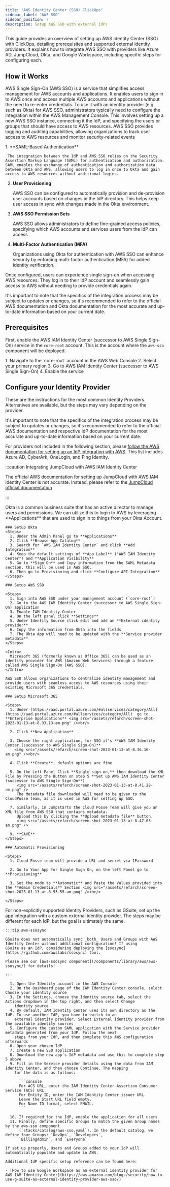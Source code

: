 ```yaml
---
title: "AWS Identity Center (SSO) ClickOps"
sidebar_label: "AWS SSO"
sidebar_position: 7
description: Setup AWS SSO with external IdPs
---
```


<Intro>
This guide provides an overview of setting up AWS Identity Center (SSO) with ClickOps, detailing prerequisites and supported external identity providers. It explains how to integrate AWS SSO with providers like Azure AD, JumpCloud, Okta, and Google Workspace, including specific steps for configuring each.
</Intro>

## How it Works

AWS Single Sign-On (AWS SSO) is a service that simplifies access management for AWS accounts and applications. It enables users to sign in to AWS once and access multiple AWS accounts and applications without the need to re-enter credentials. To use it with an identity provider (e.g. such as Okta) for AWS SSO, administrators typically need to configure the integration within the AWS Management Console.
This involves setting up a new AWS SSO instance, connecting it the IdP, and specifying the users or groups that should have access to AWS resources. AWS SSO provides logging and auditing capabilities, allowing organizations to track user access to AWS resources and monitor security-related events

<Steps>
  1. **SAML-Based Authentication**

     The integration between the IdP and AWS SSO relies on the Security Assertion Markup Language (SAML) for authentication and authorization. SAML enables the exchange of authentication and authorization data between Okta and AWS, allowing users to log in once to Okta and gain access to AWS resources without additional logins.


  2. **User Provisioning**

      AWS SSO can be configured to automatically provision and de-provision user accounts based on changes in the IdP directory. This helps keep user access in sync with changes made in the Okta environment.

  3.  **AWS SSO Permission Sets**

      AWS SSO allows administrators to define fine-grained access policies, specifying which AWS accounts and services users from the IdP can access

  3. **Multi-Factor Authentication (MFA)**

     Organizations using Okta for authentication with AWS SSO can enhance security by enforcing multi-factor authentication (MFA) for added identity verification.
</Steps>

Once configured, users can experience single sign-on when accessing AWS resources. They log in to their IdP account and seamlessly gain access to AWS without needing to provide credentials again.


It's important to note that the specifics of the integration process may be subject to updates or changes, so it's recommended to refer to the official AWS documentation and Okta documentation for the most accurate and up-to-date information based on your current date.


## Prerequisites

First, enable the AWS IAM Identity Center (successor to AWS Single Sign-On) service in the `core-root` account. This is the account where the `aws-sso` component will be deployed.

<Steps>
  1. Navigate to the `core-root` account in the AWS Web Console
  2. Select your primary region
  3. Go to AWS IAM Identity Center (successor to AWS Single Sign-On)
  4. Enable the service
</Steps>


## Configure your Identity Provider

These are the instructions for the most common Identity Providers. Alternatives are available, but the steps may vary depending on the provider.

It's important to note that the specifics of the integration process may be subject to updates or changes, so it's recommended to refer to the official AWS documentation and respective IdP documentation for the most accurate and up-to-date information based on your current date.

For providers not included in the following section, please [follow the AWS documentation for setting up an IdP integration with AWS](https://docs.aws.amazon.com/singlesignon/latest/userguide/supported-idps.html). This list includes Azure AD, CyberArk, OneLogin, and Ping Identity.

:::caution Integrating JumpCloud with AWS IAM Identity Center

The official AWS documentation for setting up JumpCloud with AWS IAM Identity Center is not accurate. Instead, please
refer to the [JumpCloud official documentation](https://jumpcloud.com/support/integrate-with-aws-iam-identity-center)

:::

<Tabs queryString="idp">
  <TabItem value="okta" label="Okta">
    <Intro>
      Okta is a common business suite that has an active director to manage users and permissions. We can utilize this to login to AWS by leveraging **Applications** that are used to sign in to things from your Okta Account.
    </Intro>

    ### Setup Okta
    <Steps>
      1. Under the Admin Panel go to **Applications**
      2. Click **Browse App Catalog**
      3. Search for `AWS IAM Identity Center` and click **Add Integration**
      4. Keep the default settings of **App Label** ("AWS IAM Identity Center") and **Application Visibility**
      5. Go to **Sign On** and Copy information from the SAML Metadata section, this will be used in AWS SSO.
      6. Then go to Provisioning and click **Configure API Integration**
    </Steps>

    ### Setup AWS SSO

    <Steps>
      1. Sign into AWS SSO under your management account (`core-root`)
      2. Go to the AWS IAM Identity Center (successor to AWS Single Sign-On) application
      3. Enable IAM Identity Center
      4. On the left panel click **Settings**
      5. Under Identity Source click edit and add an **External identity provider**
      6. Copy the information from Okta into the fields
      7. The Okta App will need to be updated with the **Service provider metadata**
    </Steps>

  </TabItem>

  <TabItem value="microsoft365" label="Microsoft 365">

    <Intro>
      Microsoft 365 (formerly known as Office 365) can be used as an identity provider for AWS (Amazon Web Services) through a feature called AWS Single Sign-On (AWS SSO).
    </Intro>

    AWS SSO allows organizations to centralize identity management and provide users with seamless access to AWS resources using their existing Microsoft 365 credentials.

    ### Setup Microsoft 365

    <Steps>
      1. Under [https://aad.portal.azure.com/#allservices/category/All](https://aad.portal.azure.com/#allservices/category/All)  go to **Enterprise Applications** <img src="/assets/refarch/screen-shot-2023-01-13-at-8.33.13-am.png" /><br/>

      2. Click **New Application**

      3. Choose the right application, for SSO it’s **AWS IAM Identity Center (successor to AWS Single Sign-On)**
        <img src="/assets/refarch/screen-shot-2023-01-13-at-8.36.16-am.png" /><br/>

      4. Click **Create**, default options are fine

      5. On the Left Panel Click **Single sign-on,** then download the XML File by Pressing the Button on step 5 **Set up AWS IAM Identity Center (successor to AWS Single Sign-On**)
         <img src="/assets/refarch/screen-shot-2023-01-13-at-8.41.28-am.png" />
         The Metadata file downloaded will need to be given to the CloudPosse team, as it is used in AWS for setting up SSO.

      7. Similarly, in Jumpstarts the Cloud Posse Team will give you an XML file from AWS SSO that contains metadata.
         Upload this by clicking the **Upload metadata file** button.
         <img src="/assets/refarch/screen-shot-2023-01-13-at-8.47.03-am.png" />

      9. **SAVE**
    </Steps>

    ### Automatic Provisioning

    <Steps>
      1. Cloud Posse team will provide a URL and secret via 1Password

      2. Go to Your App for Single Sign On, on the left Panel go to **Provisioning**

      3. Set the mode to **Automatic** and Paste the Values provided into the **Admin Credentials** Section <img src="/assets/refarch/screen-shot-2023-01-13-at-8.53.55-am.png" /><br/>

    </Steps>

  </TabItem>

  <TabItem value="gsuite" label="GSuite and Other External IdPs">
    <Intro>
      For non-explicitly supported Identity Providers, such as GSuite, set up the app integration with a custom external
      identity provider. The steps may be different for each IdP, but the goal is ultimately the same.
    </Intro>

    :::tip aws-ssosync

    GSuite does not automatically sync _both_ Users and Groups with AWS Identity Center without additional configuration! If using
    GSuite as an IdP, considering deploying the [ssosync](https://github.com/awslabs/ssosync) tool.

    Please see our [aws-ssosync component](/components/library/aws/aws-ssosync/) for details!

    :::

      1. Open the Identity account in the AWS Console
      2. On the Dashboard page of the IAM Identity Center console, select Choose your identity source
      3. In the Settings, choose the Identity source tab, select the Actions dropdown in the top right, and then select Change
        identity source
      4. By default, IAM Identity Center uses its own directory as the IdP. To use another IdP, you have to switch to an
        external identity provider. Select External identity provider from the available identity sources
      5. Configure the custom SAML application with the Service provider metadata generated from your IdP. Follow the next
        steps from your IdP, and then complete this AWS configuration afterwards
      6. Open your chosen IdP
      7. Create a new SSO application
      8. Download the new app's IdP metadata and use this to complete step 5 above
      9. Fill in the Service provider details using the data from IAM Identity Center, and then choose Continue. The mapping
        for the data is as follows:

          ```console
          For ACS URL, enter the IAM Identity Center Assertion Consumer Service (ACS) URL.
          For Entity ID, enter the IAM Identity Center issuer URL.
          Leave the Start URL field empty.
          For Name ID format, select EMAIL.
          ```

      10. If required for the IdP, enable the application for all users
      11. Finally, define specific Groups to match the given Group names by the aws-sso component
          (`stacks/catalog/aws-sso.yaml`). In the default catalog, we define four Groups: `DevOps`, `Developers`,
          `BillingAdmin`, and `Everyone`

    If set up properly, Users and Groups added to your IdP will automatically populate and update in AWS.

    Additional IdP specific setup reference can be found here:

    - [How to use Google Workspace as an external identity provider for AWS IAM Identity Center](https://aws.amazon.com/blogs/security/how-to-use-g-suite-as-external-identity-provider-aws-sso/)

  </TabItem>
</Tabs>
